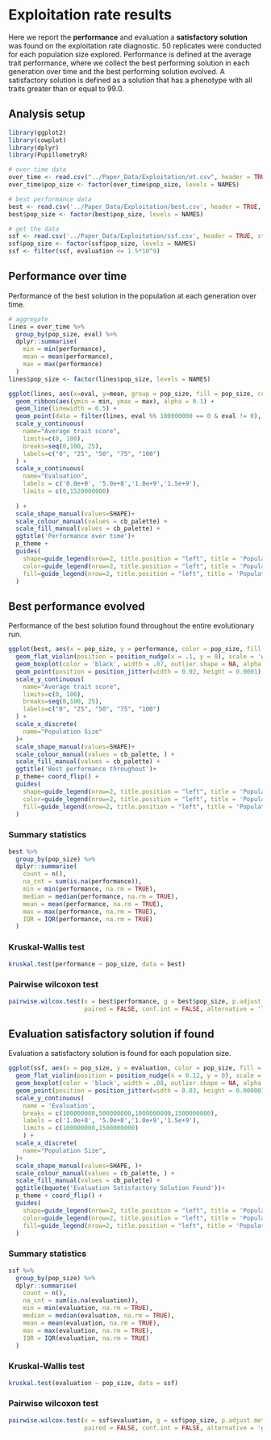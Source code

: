 # Exploitation rate results

Here we report the **performance** and evaluation a **satisfactory solution** was found on the exploitation rate diagnostic.
50 replicates were conducted for each population size explored.
Performance is defined at the average trait performance, where we collect the best performing solution in each generation over time and the best performing solution evolved. 
A satisfactory solution is defined as a solution that has a phenotype with all traits greater than or equal to 99.0.

## Analysis setup

```r
library(ggplot2)
library(cowplot)
library(dplyr)
library(PupillometryR)

# over time data 
over_time <- read.csv("../Paper_Data/Exploitation/ot.csv", header = TRUE, stringsAsFactors = FALSE)
over_time$pop_size <- factor(over_time$pop_size, levels = NAMES)

# best performance data
best <- read.csv('../Paper_Data/Exploitation/best.csv', header = TRUE, stringsAsFactors = FALSE)
best$pop_size <- factor(best$pop_size, levels = NAMES)

# get the data
ssf <- read.csv('../Paper_Data/Exploitation/ssf.csv', header = TRUE, stringsAsFactors = FALSE)
ssf$pop_size <- factor(ssf$pop_size, levels = NAMES)
ssf <- filter(ssf, evaluation <= 1.5*10^9)
```

## Performance over time

Performance of the best solution in the population at each generation over time.

```r
# aggregate 
lines = over_time %>%
  group_by(pop_size, eval) %>%
  dplyr::summarise(
    min = min(performance),
    mean = mean(performance),
    max = max(performance)
  )
lines$pop_size <- factor(lines$pop_size, levels = NAMES)

ggplot(lines, aes(x=eval, y=mean, group = pop_size, fill = pop_size, color = pop_size, shape = pop_size)) +
  geom_ribbon(aes(ymin = min, ymax = max), alpha = 0.1) +
  geom_line(linewidth = 0.5) +
  geom_point(data = filter(lines, eval %% 100000000 == 0 & eval != 0), size = 1.0, stroke = 2.0, alpha = 1.0) +
  scale_y_continuous(
    name="Average trait score",
    limits=c(0, 100),
    breaks=seq(0,100, 25),
    labels=c("0", "25", "50", "75", "100")
  ) +
  scale_x_continuous(
    name="Evaluation",
    labels = c('0.0e+0', '5.0e+8','1.0e+9','1.5e+9'),
    limits = c(0,1520000000)
    
  ) +
  scale_shape_manual(values=SHAPE)+
  scale_colour_manual(values = cb_palette) +
  scale_fill_manual(values = cb_palette) +
  ggtitle('Performance over time')+
  p_theme +
  guides(
    shape=guide_legend(nrow=2, title.position = "left", title = 'Population\nSize'),
    color=guide_legend(nrow=2, title.position = "left", title = 'Population\nSize'),
    fill=guide_legend(nrow=2, title.position = "left", title = 'Population\nSize')
  )
```

## Best performance evolved

Performance of the best solution found throughout the entire evolutionary run.

```r
ggplot(best, aes(x = pop_size, y = performance, color = pop_size, fill = pop_size, shape = pop_size)) +
  geom_flat_violin(position = position_nudge(x = .1, y = 0), scale = 'width', alpha = 0.2, width = 1.5) +
  geom_boxplot(color = 'black', width = .07, outlier.shape = NA, alpha = 0.0, size = 1.0, position = position_nudge(x = .16, y = 0)) +
  geom_point(position = position_jitter(width = 0.02, height = 0.0001), size = 1.5, alpha = 1.0) +
  scale_y_continuous(
    name="Average trait score",
    limits=c(0, 100),
    breaks=seq(0,100, 25),
    labels=c("0", "25", "50", "75", "100")
  ) +
  scale_x_discrete(
    name="Population Size"
  )+
  scale_shape_manual(values=SHAPE)+
  scale_colour_manual(values = cb_palette, ) +
  scale_fill_manual(values = cb_palette) +
  ggtitle('Best performance throughout')+
  p_theme+ coord_flip() +
  guides(
    shape=guide_legend(nrow=2, title.position = "left", title = 'Population\nSize'),
    color=guide_legend(nrow=2, title.position = "left", title = 'Population\nSize'),
    fill=guide_legend(nrow=2, title.position = "left", title = 'Population\nSize')
  )
```

### Summary statistics

```r
best %>%
  group_by(pop_size) %>%
  dplyr::summarise(
    count = n(),
    na_cnt = sum(is.na(performance)),
    min = min(performance, na.rm = TRUE),
    median = median(performance, na.rm = TRUE),
    mean = mean(performance, na.rm = TRUE),
    max = max(performance, na.rm = TRUE),
    IQR = IQR(performance, na.rm = TRUE)
  )
```

### Kruskal-Wallis test

```r
kruskal.test(performance ~ pop_size, data = best)
```


### Pairwise wilcoxon test

```r
pairwise.wilcox.test(x = best$performance, g = best$pop_size, p.adjust.method = "bonferroni",
                     paired = FALSE, conf.int = FALSE, alternative = 'l')
```

## Evaluation satisfactory solution if found

Evaluation a satisfactory solution is found for each population size.

```r
ggplot(ssf, aes(x = pop_size, y = evaluation, color = pop_size, fill = pop_size, shape = pop_size)) +
  geom_flat_violin(position = position_nudge(x = 0.12, y = 0), scale = 'width', alpha = 0.2, width = 1.5) +
  geom_boxplot(color = 'black', width = .08, outlier.shape = NA, alpha = 0.0, size = 0.8, position = position_nudge(x = .19, y = 0)) +
  geom_point(position = position_jitter(width = 0.03, height = 0.000001), size = 1.5, alpha = 1.0) +
  scale_y_continuous(
    name = 'Evaluation',
    breaks = c(100000000,500000000,1000000000,1500000000),
    labels = c('1.0e+8', '5.0e+8','1.0e+9','1.5e+9'),
    limits = c(100000000,1500000000)
    ) +
  scale_x_discrete(
    name="Population Size",
  )+
  scale_shape_manual(values=SHAPE, )+
  scale_colour_manual(values = cb_palette, ) +
  scale_fill_manual(values = cb_palette) +
  ggtitle(bquote('Evaluation Satisfactory Solution Found'))+
  p_theme + coord_flip() +
  guides(
    shape=guide_legend(nrow=2, title.position = "left", title = 'Population\nSize'),
    color=guide_legend(nrow=2, title.position = "left", title = 'Population\nSize'),
    fill=guide_legend(nrow=2, title.position = "left", title = 'Population\nSize')
  )
```

### Summary statistics

```r
ssf %>%
  group_by(pop_size) %>%
  dplyr::summarise(
    count = n(),
    na_cnt = sum(is.na(evaluation)),
    min = min(evaluation, na.rm = TRUE),
    median = median(evaluation, na.rm = TRUE),
    mean = mean(evaluation, na.rm = TRUE),
    max = max(evaluation, na.rm = TRUE),
    IQR = IQR(evaluation, na.rm = TRUE)
  )
```

### Kruskal-Wallis test

```r
kruskal.test(evaluation ~ pop_size, data = ssf)
```


### Pairwise wilcoxon test

```r
pairwise.wilcox.test(x = ssf$evaluation, g = ssf$pop_size, p.adjust.method = "bonferroni",
                     paired = FALSE, conf.int = FALSE, alternative = 'g')
```








